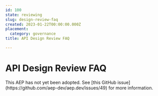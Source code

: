 ```yaml
---
id: 100
state: reviewing
slug: design-review-faq
created: 2023-01-22T00:00:00.000Z
placement:
  category: governance
title: API Design Review FAQ

--- 
```


# API Design Review FAQ

<Aside type="note" title="Note">
  This AEP has not yet been adopted. See
  [this GitHub issue](https://github.com/aep-dev/aep.dev/issues/49) for more
  information.
  
</Aside>